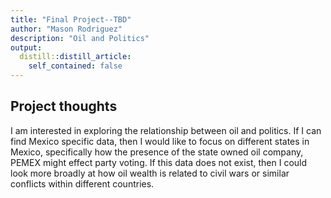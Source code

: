 ```yaml
---
title: "Final Project--TBD"
author: "Mason Rodriguez"
description: "Oil and Politics"
output:
  distill::distill_article:
    self_contained: false
---
```




## Project thoughts

I am interested in exploring the relationship between oil and politics. If I can find Mexico specific data, then I would like to focus on different states in Mexico, specifically how the presence of the state owned oil company, PEMEX might effect party voting. If this data does not exist, then I could look more broadly at how oil wealth is related to civil wars or similar conflicts within different countries.



